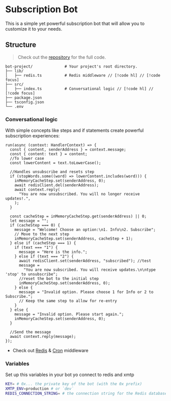 # Subscription Bot

This is a simple yet powerful subscription bot that will allow you to customize it to your needs.

## Structure

> Check out the [repository](https://github.com/xmtp-labs/botkit/tree/main/examples/subscription) for the full code.

```
bot-project/              # Your project's root directory.
├── lib/
│   ├── redis.ts          # Redis middleware // [!code hl] // [!code focus]
├── src/
│   ├── index.ts          # Conversational logic // [!code hl] // [!code focus]
├── package.json
├── tsconfig.json
└── .env
```

### Conversational logic

With simple concepts like steps and if statements create powerful subscription experiences:

```tsx [src/index.ts]
run(async (context: HandlerContext) => {
  const { content, senderAddress } = context.message;
  const { content: text } = content;
  //To lower case
  const lowerContent = text.toLowerCase();

  //Handles unsubscribe and resets step
  if (stopWords.some((word) => lowerContent.includes(word))) {
    inMemoryCacheStep.set(senderAddress, 0);
    await redisClient.del(senderAddress);
    await context.reply(
      "You are now unsubscribed. You will no longer receive updates!.",
    );
  }

  const cacheStep = inMemoryCacheStep.get(senderAddress) || 0;
  let message = "";
  if (cacheStep === 0) {
    message = "Welcome! Choose an option:\n1. Info\n2. Subscribe";
    // Move to the next step
    inMemoryCacheStep.set(senderAddress, cacheStep + 1);
  } else if (cacheStep === 1) {
    if (text === "1") {
      message = "Here is the info.";
    } else if (text === "2") {
      await redisClient.set(senderAddress, "subscribed"); //test
      message =
        "You are now subscribed. You will receive updates.\n\ntype 'stop' to unsubscribe";
      //reset the bot to the initial step
      inMemoryCacheStep.set(senderAddress, 0);
    } else {
      message = "Invalid option. Please choose 1 for Info or 2 to Subscribe.";
      // Keep the same step to allow for re-entry
    }
  } else {
    message = "Invalid option. Please start again.";
    inMemoryCacheStep.set(senderAddress, 0);
  }

  //Send the message
  await context.reply(message);
});
```

- Check out [Redis](/examples/subscription/redis) & [Cron](/examples/subscription/cron) middleware

### Variables

Set up this variables in your bot yo connect to redis and xmtp

```bash
KEY= # 0x... the private key of the bot (with the 0x prefix)
XMTP_ENV=production # or `dev`
REDIS_CONNECTION_STRING= # the connection string for the Redis database
```
